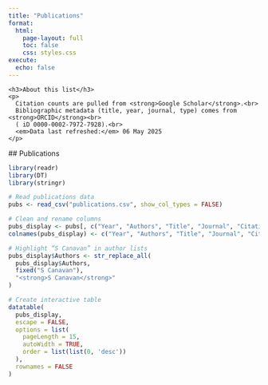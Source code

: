 ```yaml
---
title: "Publications"
format:
  html:
    page-layout: full
    toc: false
    css: styles.css
execute:
  echo: false
---
```


<div class="pub-layout">
  <div class="toc-like">
    <h3>About this list</h3>
    <p>
      Citation counts are pulled from <strong>Google Scholar</strong>.<br>
      Bibliographic metadata (title, year, journal, type) comes from <strong>ORCID</strong><br>
      ( iD 0000‑0002‑7972‑7928).<br>
      <em>Data last refreshed:</em> 06 May 2025
    </p>
  </div>

  <div class="pub-table">

  ## Publications

  ```r
  library(readr)
  library(DT)
  library(stringr)

  # Read publications data
  pubs <- read_csv("publications.csv", show_col_types = FALSE)

  # Clean and rename columns
  pubs_display <- pubs[, c("Year", "Authors", "Title", "Journal", "Citations")]
  colnames(pubs_display) <- c("Year", "Authors", "Title", "Journal", "Citations")

  # Highlight “S Canavan” in author lists
  pubs_display$Authors <- str_replace_all(
    pubs_display$Authors,
    fixed("S Canavan"),
    "<strong>S Canavan</strong>"
  )

  # Create interactive table
  datatable(
    pubs_display,
    escape = FALSE,
    options = list(
      pageLength = 15,
      autoWidth = TRUE,
      order = list(list(0, 'desc'))
    ),
    rownames = FALSE
  )
  ```
 